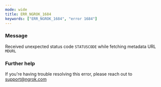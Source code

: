 ```yaml
---
mode: wide
title: ERR_NGROK_1684
keywords: ["ERR_NGROK_1684", "error 1684"]
---
```



### Message

Received unexpected status code `STATUSCODE` while fetching metadata URL `MDURL`

<ErrorDetails />

### Further help

If you're having trouble resolving this error, please reach out to [support@ngrok.com](mailto:support@ngrok.com?subject=Help%20with%20ERR_NGROK_1684)
